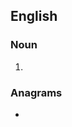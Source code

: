 ==English==

===Noun===
{{head|en|noun form}}

# {{plural of|yarpie|lang=en}}

===Anagrams===
* {{anagrams|en|a=aeiprsy|pay rise|payrise}}